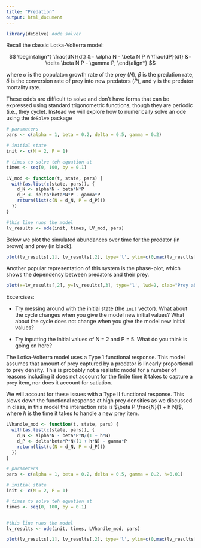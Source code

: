 ---
title: "Predation"
output: html_document
---


```{r, echo=F, message=F}
library(deSolve) #ode solver
```

Recall the classic Lotka-Volterra model:

$$
\begin{align*}
\frac{dN}{dt} &= \alpha N - \beta N P \\
\frac{dP}{dt} &= \delta \beta N P - \gamma P, 
\end{align*}
$$

where $\alpha$ is the populaton growth rate of the prey ($N$), $\beta$ is the predation rate, $\delta$ is the conversion rate of prey into new predators ($P$), and $\gamma$ is the predator mortality rate.

These ode's are difficult to solve and don't have forms that can be expressed using standard trigonometric functions, though they are periodic (i.e., they cycle). Instead we will explore how to numerically solve an ode using the `deSolve` package


```{r setup}
# parameters
pars <- c(alpha = 1, beta = 0.2, delta = 0.5, gamma = 0.2)

# initial state 
init <- c(N = 2, P = 1)

# times to solve teh equation at
times <- seq(0, 100, by = 0.1)
```

```{r LV_model}
LV_mod <- function(t, state, pars) {
  with(as.list(c(state, pars)), {
    d_N <- alpha*N - beta*N*P
    d_P <- delta*beta*N*P - gamma*P
    return(list(c(N = d_N, P = d_P)))
  })
}

#this line runs the model
lv_results <- ode(init, times, LV_mod, pars) 
```


Below we plot the simulated abundances over time for the predator (in brown) and prey (in black).

```{r plotLV}
plot(lv_results[,1], lv_results[,2], type='l', ylim=c(0,max(lv_results[,2:3])), lwd=2, xlab="Time", ylab="Abundance"); lines(lv_results[,1], lv_results[,3], col="brown", lwd=2) 
```

Another popular representation of this system is the phase-plot, which shows the dependency between predators and their prey. 
```{r LV_phaseplot}
plot(x=lv_results[,2], y=lv_results[,3], type='l', lwd=2, xlab="Prey abundance", ylab="Predator abundance")
```


Excercises:

- Try messing around with the initial state (the `init` vector). What about the cycle changes when you give the model new initial values? What about the cycle does not change when you give the model new initial values?

- Try inputting the initial values of N = 2 and P = 5. What do you think is going on here?


The Lotka-Volterra model uses a Type 1 functional response. This model assumes that amount of prey captured by a predator is linearly proportional to prey density. This is probably not a realistic model for a number of reasons including it does not account for the finite time it takes to capture a prey item, nor does it account for satiation. 


We will account for these issues with a Type II functional response. This slows down the functional response at high prey densities as we discussed in class, in this model the interaction rate is $\beta P \frac{N}{1 + h N}$, where $h$ is the time it takes to handle a new prey item.

```{r LVhandle_mod}
LVhandle_mod <- function(t, state, pars) {
  with(as.list(c(state, pars)), {
    d_N <- alpha*N - beta*P*N/(1 + h*N)
    d_P <- delta*beta*P*N/(1 + h*N) - gamma*P
    return(list(c(N = d_N, P = d_P)))
  })
}

# parameters
pars <- c(alpha = 1, beta = 0.2, delta = 0.5, gamma = 0.2, h=0.01)

# initial state 
init <- c(N = 2, P = 1)

# times to solve teh equation at
times <- seq(0, 100, by = 0.1)


#this line runs the model
lv_results <- ode(init, times, LVhandle_mod, pars) 

plot(lv_results[,1], lv_results[,2], type='l', ylim=c(0,max(lv_results[,2:3])), lwd=2, xlab="Time", ylab="Abundance"); lines(lv_results[,1], lv_results[,3], col="brown", lwd=2) 

```



```{r}


```




